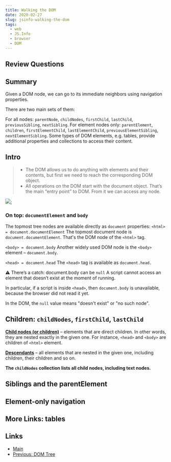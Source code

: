 ```yaml
---
title: Walking the DOM
date: 2020-02-27
slug: jsinfo-walking-the-dom
tags:
  - web
  - JS.Info
  - browser
  - DOM
---
```


## Review Questions

## Summary
Given a DOM node, we can go to its immediate neighbors using navigation properties.

There are two main sets of them:

For all nodes: `parentNode`, `childNodes`, `firstChild`, `lastChild`, `previousSibling`, `nextSibling`.
For element nodes only: `parentElement`, `children`, `firstElementChild`, `lastElementChild`, `previousElementSibling`, `nextElementSibling`.
Some types of DOM elements, e.g. tables, provide additional properties and collections to access their content.

## Intro
>* The DOM allows us to do anything with elements and their contents, but first we need to reach the corresponding DOM object. 
>* All operations on the DOM start with the document object. That’s the main “entry point” to DOM. From it we can access any node.

![](/walking-the-dom.png);

### On top: `documentElement` and `body`
The topmost tree nodes are available directly as `document` properties:
`<html> = document.documentElement`
The topmost document node is `document.documentElement`. That's the DOM node of the `<html>` tag.

`<body> = document.body`
Another widely used DOM node is the `<body>` element – `document.body`.

`<head> = document.head`
The `<head>` tag is available as `document.head.`

⚠️ There’s a catch: document.body can be `null`
A script cannot access an element that doesn’t exist at the moment of running.

In particular, if a script is inside `<head>`, then `document.body` is unavailable, because the browser did not read it yet.

In the DOM, the `null` value means "doesn't exist" or "no such node".

## Children: `childNodes`, `firstChild`, `lastChild`
[**Child nodes (or children)**]() – elements that are direct children. In other words, they are nested exactly in the given one. For instance, `<head>` and `<body>` are children of `<html>` element.

[**Descendants**]() – all elements that are nested in the given one, including children, their children and so on.

**The `childNodes` collection lists all child nodes, including text nodes.**


## Siblings and the parentElement
## Element-only navigation
## More Links: tables
 
## Links
- [Main]()
- [Previous: DOM Tree](/jsinfo-domtree)